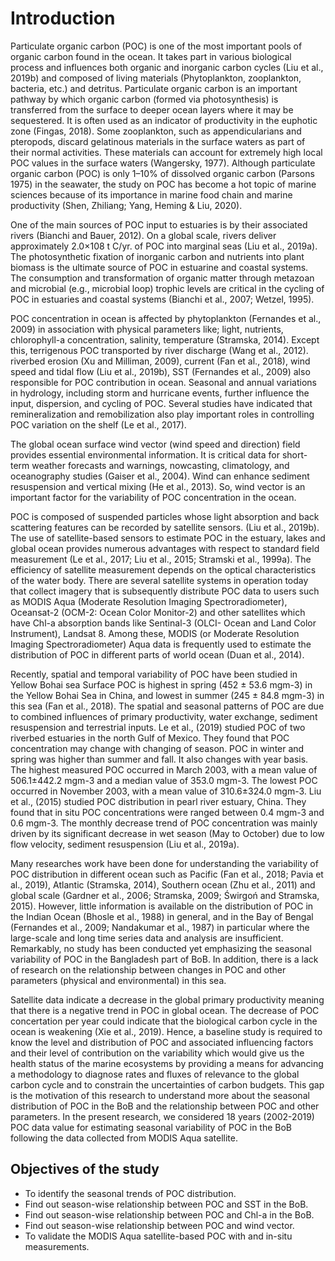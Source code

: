 # Introduction

Particulate organic carbon (POC) is one of the most important pools of organic carbon found in the ocean.
It takes part in various biological process and influences both organic and inorganic carbon cycles (Liu et al., 2019b) and composed of living materials (Phytoplankton, zooplankton, bacteria, etc.) and detritus.
Particulate organic carbon is an important pathway by which organic carbon (formed via photosynthesis) is transferred from the surface to deeper ocean layers where it may be sequestered.
It is often used as an indicator of productivity in the euphotic zone (Fingas, 2018).
Some zooplankton, such as appendicularians and pteropods, discard gelatinous materials in the surface waters as part of their normal activities.
These materials can account for extremely high local POC values in the surface waters (Wangersky, 1977).
Although particulate organic carbon (POC) is only 1--10% of dissolved organic carbon (Parsons 1975) in the seawater, the study on POC has become a hot topic of marine sciences because of its importance in marine food chain and marine productivity (Shen, Zhiliang; Yang, Heming & Liu, 2020).

One of the main sources of POC input to estuaries is by their associated rivers (Bianchi and Bauer, 2012).
On a global scale, rivers deliver approximately 2.0×108 t C/yr.
of POC into marginal seas (Liu et al., 2019a).
The photosynthetic fixation of inorganic carbon and nutrients into plant biomass is the ultimate source of POC in estuarine and coastal systems.
The consumption and transformation of organic matter through metazoan and microbial (e.g., microbial loop) trophic levels are critical in the cycling of POC in estuaries and coastal systems (Bianchi et al., 2007; Wetzel, 1995).

POC concentration in ocean is affected by phytoplankton (Fernandes et al., 2009) in association with physical parameters like; light, nutrients, chlorophyll-a concentration, salinity, temperature (Stramska, 2014).
Except this, terrigenous POC transported by river discharge (Wang et al., 2012).
riverbed erosion (Xu and Milliman, 2009), current (Fan et al., 2018), wind speed and tidal flow (Liu et al., 2019b), SST (Fernandes et al., 2009) also responsible for POC contribution in ocean.
Seasonal and annual variations in hydrology, including storm and hurricane events, further influence the input, dispersion, and cycling of POC.
Several studies have indicated that remineralization and remobilization also play important roles in controlling POC variation on the shelf (Le et al., 2017).

The global ocean surface wind vector (wind speed and direction) field provides essential environmental information.
It is critical data for short-term weather forecasts and warnings, nowcasting, climatology, and oceanography studies (Gaiser et al., 2004).
Wind can enhance sediment resuspension and vertical mixing (He et al., 2013).
So, wind vector is an important factor for the variability of POC concentration in the ocean.

POC is composed of suspended particles whose light absorption and back scattering features can be recorded by satellite sensors.
(Liu et al., 2019b).
The use of satellite-based sensors to estimate POC in the estuary, lakes and global ocean provides numerous advantages with respect to standard field measurement (Le et al., 2017; Liu et al., 2015; Stramski et al., 1999a).
The efficiency of satellite measurement depends on the optical characteristics of the water body.
There are several satellite systems in operation today that collect imagery that is subsequently distribute POC data to users such as MODIS Aqua (Moderate Resolution Imaging Spectroradiometer), Oceansat-2 (OCM-2: Ocean Color Monitor-2) and other satellites which have Chl-a absorption bands like Sentinal-3 (OLCI- Ocean and Land Color Instrument), Landsat 8.
Among these, MODIS (or Moderate Resolution Imaging Spectroradiometer) Aqua data is frequently used to estimate the distribution of POC in different parts of world ocean (Duan et al., 2014).

Recently, spatial and temporal variability of POC have been studied in Yellow Bohai sea Surface POC is highest in spring (452 ± 53.6 mgm-3) in the Yellow Bohai Sea in China, and lowest in summer (245 ± 84.8 mgm-3) in this sea (Fan et al., 2018).
The spatial and seasonal patterns of POC are due to combined influences of primary productivity, water exchange, sediment resuspension and terrestrial inputs.
Le et al., (2019) studied POC of two riverbed estuaries in the north Gulf of Mexico.
They found that POC concentration may change with changing of season.
POC in winter and spring was higher than summer and fall.
It also changes with year basis.
The highest measured POC occurred in March 2003, with a mean value of 506.1±442.2 mgm-3 and a median value of 353.0 mgm-3.
The lowest POC occurred in November 2003, with a mean value of 310.6±324.0 mgm-3.
Liu et al., (2015) studied POC distribution in pearl river estuary, China.
They found that in situ POC concentrations were ranged between 0.4 mgm-3 and 0.6 mgm-3.
The monthly decrease trend of POC concentration was mainly driven by its significant decrease in wet season (May to October) due to low flow velocity, sediment resuspension (Liu et al., 2019a).

Many researches work have been done for understanding the variability of POC distribution in different ocean such as Pacific (Fan et al., 2018; Pavia et al., 2019), Atlantic (Stramska, 2014), Southern ocean (Zhu et al., 2011) and global scale (Gardner et al., 2006; Stramska, 2009; Świrgoń and Stramska, 2015).
However, little information is available on the distribution of POC in the Indian Ocean (Bhosle et al., 1988) in general, and in the Bay of Bengal (Fernandes et al., 2009; Nandakumar et al., 1987) in particular where the large-scale and long time series data and analysis are insufficient.
Remarkably, no study has been conducted yet emphasizing the seasonal variability of POC in the Bangladesh part of BoB.
In addition, there is a lack of research on the relationship between changes in POC and other parameters (physical and environmental) in this sea.

Satellite data indicate a decrease in the global primary productivity meaning that there is a negative trend in POC in global ocean.
The decrease of POC concertation per year could indicate that the biological carbon cycle in the ocean is weakening (Xie et al., 2019).
Hence, a baseline study is required to know the level and distribution of POC and associated influencing factors and their level of contribution on the variability which would give us the health status of the marine ecosystems by providing a means for advancing a methodology to diagnose rates and fluxes of relevance to the global carbon cycle and to constrain the uncertainties of carbon budgets.
This gap is the motivation of this research to understand more about the seasonal distribution of POC in the BoB and the relationship between POC and other parameters.
In the present research, we considered 18 years (2002-2019) POC data value for estimating seasonal variability of POC in the BoB following the data collected from MODIS Aqua satellite.

## Objectives of the study

- To identify the seasonal trends of POC distribution.
- Find out season-wise relationship between POC and SST in the BoB.
- Find out season-wise relationship between POC and Chl-a in the BoB.
- Find out season-wise relationship between POC and wind vector.
- To validate the MODIS Aqua satellite-based POC with and in-situ measurements.
